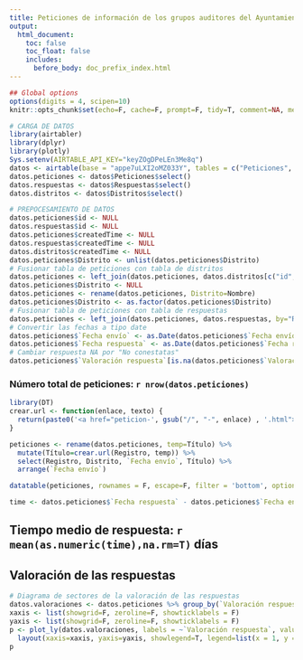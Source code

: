 ```yaml
---
title: Peticiones de información de los grupos auditores del Ayuntamiento de Madrid
output:
  html_document:
    toc: false
    toc_float: false
    includes:
      before_body: doc_prefix_index.html
---
```



```r
## Global options
options(digits = 4, scipen=10)
knitr::opts_chunk$set(echo=F, cache=F, prompt=F, tidy=T, comment=NA, message=F, warning=F)
```

```r
# CARGA DE DATOS
library(airtabler)
library(dplyr)
library(plotly)
Sys.setenv(AIRTABLE_API_KEY="keyZOgDPeLEn3Me8q")
datos <- airtable(base = "appe7uLXI2oMZ033Y", tables = c("Peticiones", "Respuestas", "Distritos", "Fichas ilegitimidad"))
datos.peticiones <- datos$Peticiones$select()
datos.respuestas <- datos$Respuestas$select()
datos.distritos <- datos$Distritos$select()

# PREPOCESAMIENTO DE DATOS
datos.peticiones$id <- NULL
datos.respuestas$id <- NULL
datos.peticiones$createdTime <- NULL
datos.respuestas$createdTime <- NULL
datos.distritos$createdTime <- NULL
datos.peticiones$Distrito <- unlist(datos.peticiones$Distrito)
# Fusionar tabla de peticiones con tabla de distritos
datos.peticiones <- left_join(datos.peticiones, datos.distritos[c("id","Nombre")], by=c("Distrito"="id"))
datos.peticiones$Distrito <- NULL
datos.peticiones <- rename(datos.peticiones, Distrito=Nombre)
datos.peticiones$Distrito <- as.factor(datos.peticiones$Distrito)
# Fusionar tabla de peticiones con tabla de respuestas
datos.peticiones <- left_join(datos.peticiones, datos.respuestas, by="Registro")
# Convertir las fechas a tipo date
datos.peticiones$`Fecha envío` <- as.Date(datos.peticiones$`Fecha envío`, "%Y-%m-%d")
datos.peticiones$`Fecha respuesta` <- as.Date(datos.peticiones$`Fecha respuesta`, "%Y-%m-%d")
# Cambiar respuesta NA por "No conestatas"
datos.peticiones$`Valoración respuesta`[is.na(datos.peticiones$`Valoración respuesta`)] <- "Sin respuesta"
```

### Número total de peticiones: `r nrow(datos.peticiones)`


```r
library(DT)
crear.url <- function(enlace, texto) {
  return(paste0('<a href="peticion-', gsub("/", "-", enlace) , '.html">',  texto, '</a>'))
}

peticiones <- rename(datos.peticiones, temp=Título) %>% 
  mutate(Título=crear.url(Registro, temp)) %>%
  select(Registro, Distrito, `Fecha envío`, Título) %>%
  arrange(`Fecha envío`) 

datatable(peticiones, rownames = F, escape=F, filter = 'bottom', options = list(pageLength = 5, dom="ltip", language = list(url = 'http://cdn.datatables.net/plug-ins/1.10.11/i18n/Spanish.json')))
```


```r
time <- datos.peticiones$`Fecha respuesta` - datos.peticiones$`Fecha envío`
```
## Tiempo medio de respuesta: `r mean(as.numeric(time),na.rm=T)` días


## Valoración de las respuestas

```r
# Diagrama de sectores de la valoración de las respuestas
datos.valoraciones <- datos.peticiones %>% group_by(`Valoración respuesta`) %>% summarise(Freq=n())
xaxis <- list(showgrid=F, zeroline=F, showticklabels = F)
yaxis <- list(showgrid=F, zeroline=F, showticklabels = F)
p <- plot_ly(datos.valoraciones, labels = ~`Valoración respuesta`, values = ~Freq, type = 'pie', textposition = 'none', direction="clockwise") %>%
  layout(xaxis=xaxis, yaxis=yaxis, showlegend=T, legend=list(x = 1, y = 0.5), margin=list(r=0))
p
```



